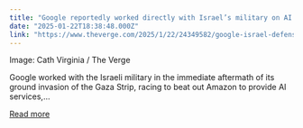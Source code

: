 ```yaml
---
title: "Google reportedly worked directly with Israel’s military on AI tools "
date: "2025-01-22T18:38:48.000Z"
link: "https://www.theverge.com/2025/1/22/24349582/google-israel-defense-forces-idf-contract-gaza"
---
```


Image: Cath Virginia / The Verge
    

  
Google worked with the Israeli military in the immediate aftermath of its ground invasion of the Gaza Strip, racing to beat out Amazon to provide AI services,...

[Read more](https://www.theverge.com/2025/1/22/24349582/google-israel-defense-forces-idf-contract-gaza)
